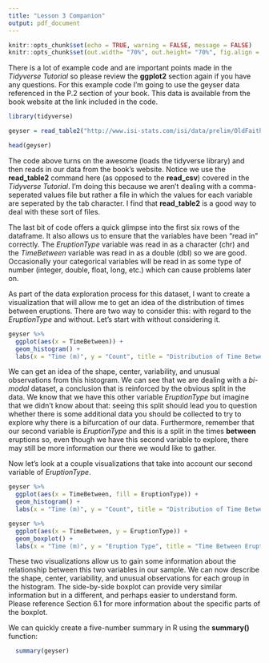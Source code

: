 ```yaml
---
title: "Lesson 3 Companion"
output: pdf_document
---
```


```r
knitr::opts_chunk$set(echo = TRUE, warning = FALSE, message = FALSE)
knitr::opts_chunk$set(out.width= "70%", out.height= "70%", fig.align = "center") 
```

There is a lot of example code and are important points made in the *Tidyverse Tutorial* so please review the **ggplot2** section again if you have any questions. For this example code I'm going to use the geyser data referenced in the P.2 section of your book.  This data is available from the book website at the link included in the code.

```r
library(tidyverse)

geyser = read_table2("http://www.isi-stats.com/isi/data/prelim/OldFaithful2.txt")

head(geyser)
```

The code above turns on the awesome (loads the tidyverse library) and then reads in our data from the book's website. Notice we use the **read_table2** command here (as opposed to the **read_csv**) covered in the *Tidyverse Tutorial*. I'm doing this because we aren't dealing with a comma-seperated values file but rather a file in which the values for each variable are seperated by the tab character.  I find that **read_table2** is a good way to deal with these sort of files.  

The last bit of code offers a quick glimpse into the first six rows of the dataframe.  It also allows us to ensure that the variables have been "read in" correctly.  The *EruptionType* variable was read in as a character (chr) and the *TimeBetween* variable was read in as a double (dbl) so we are good.  Occasionally your categorical variables will be read in as some type of number (integer, double, float, long, etc.) which can cause problems later on.

As part of the data exploration process for this dataset, I want to create a visualization that will allow me to get an idea of the distribution of times between eruptions. There are two way to consider this: with regard to the *EruptionType* and without. Let's start with without considering it.

```r
geyser %>%
  ggplot(aes(x = TimeBetween)) +
  geom_histogram() +
  labs(x = "Time (m)", y = "Count", title = "Distribution of Time Between Eruptions")
```
We can get an idea of the shape, center, variability, and unusual observations from this histogram. We can see that we are dealing with a *bi-modal* dataset, a conclusion that is reinforced by the obvious split in the data. We know that we have this other variable *EruptionType* but imagine that we didn't know about that: seeing this split should lead you to question whether there is some additional data you should be collected to try to explore why there is a bifurcation of our data. Furthermore, remember that our second variable is *EruptionType* and this is a split in the times **between** eruptions so, even though we have this second variable to explore, there may still be more information our there we would like to gather.

Now let's look at a couple visualizations that take into account our second variable of *EruptionType*.

```r
geyser %>%
  ggplot(aes(x = TimeBetween, fill = EruptionType)) +
  geom_histogram() +
  labs(x = "Time (m)", y = "Count", title = "Distribution of Time Between Eruptions")

geyser %>%
  ggplot(aes(x = TimeBetween, y = EruptionType)) +
  geom_boxplot() +
  labs(x = "Time (m)", y = "Eruption Type", title = "Time Between Eruptions vs. Eruption Type")
```
These two visualizations allow us to gain some information about the relationship between this two variables in our sample. We can now describe the shape, center, variability, and unusual observations for each group in the histogram.  The side-by-side boxplot can provide very similar information but in a different, and perhaps easier to understand form. Please reference Section 6.1 for more information about the specific parts of the boxplot.

We can quickly create a five-number summary in R using the **summary()** function:

```r
  summary(geyser)
```